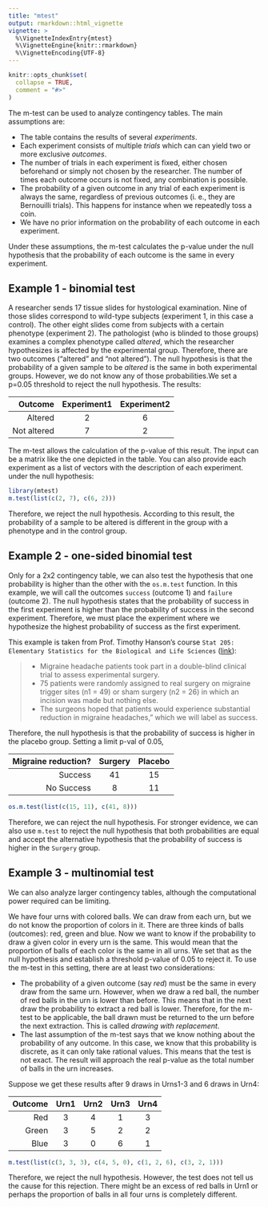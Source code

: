 ```yaml
---
title: "mtest"
output: rmarkdown::html_vignette
vignette: >
  %\VignetteIndexEntry{mtest}
  %\VignetteEngine{knitr::rmarkdown}
  %\VignetteEncoding{UTF-8}
---
```


```r
knitr::opts_chunk$set(
  collapse = TRUE,
  comment = "#>"
)
```

The m-test can be used to analyze contingency tables. The main assumptions are:

* The table contains the results of several *experiments*. 
* Each experiment consists of multiple *trials* which can can yield two or more 
exclusive *outcomes*.
* The number of trials in each experiment is fixed, either chosen beforehand 
or simply not chosen by the researcher. The number of times each outcome occurs 
is not fixed, any combination is possible.
* The probability of a given outcome in any trial of each experiment is always 
the same, regardless of previous outcomes (i. e., they are Bernouilli trials).
This happens for instance when we repeatedly toss a coin. 
* We have no prior information on the probability of each outcome in each 
experiment.

Under these assumptions, the m-test calculates the p-value under the null 
hypothesis that the probability of each outcome is the same in every experiment.

## Example 1 - binomial test

A researcher sends 17 tissue slides for hystological examination. 
Nine of those slides correspond to wild-type subjects (experiment 1, in 
this case a control). The other eight slides come from subjects with a certain 
phenotype (experiment 2). The pathologist (who is blinded to those groups) 
examines a complex phenotype called *altered*, which the researcher hypothesizes 
is affected by the experimental group. Therefore, there are two outcomes 
("altered" and "not altered"). The null hypothesis is that the probability of 
a given sample to be *altered* is 
the same in both experimental groups. However, we do not know any of those 
probabilities.We set a p=0.05 threshold to reject the null hypothesis. 
The results:

| Outcome             | Experiment1 | Experiment2 |
|--------------------:|:-----------:|:-----------:|
| Altered             | 2           | 6           |
| Not altered         | 7           | 2           |

The m-test allows the calculation of the p-value of this result. The input can 
be a matrix like the one depicted in the table. You can also provide each 
experiment as a list of vectors with the description of each experiment.
under the null hypothesis:

```r
library(mtest)
m.test(list(c(2, 7), c(6, 2)))
```
Therefore, we reject the null hypothesis. According to this result, the 
probability of a sample to be altered is different in the group with a 
phenotype and in the control group.

## Example 2 - one-sided binomial test
Only for a 2x2 contingency table, we can also test the hypothesis that one 
probability is higher than the other with the `os.m.test` function. In 
this example, we will call the outcomes `success` (outcome 1) and `failure`
(outcome 2). The null hypothesis states that the probability of success 
in the first experiment is higher than the probability of success in the second 
experiment. Therefore, we must place the experiment where we hypothesize the 
highest probability of success as the first experiment.

This example is taken from Prof. Timothy Hanson's course 
`Stat 205: Elementary Statistics for the Biological and Life Sciences`
([link](https://www.brighamresearcheducation.org/wp-content/uploads/2017/05/Topics-in-Biostatistics.categorical-data-analysis-and-logistic-regression.part-1..05.02.17.pdf])):

> * Migraine headache patients took part in a double-blind clinical
trial to assess experimental surgery.
> * 75 patients were randomly assigned to real surgery on
migraine trigger sites (n1 = 49) or sham surgery (n2 = 26) in
which an incision was made but nothing else.
> * The surgeons hoped that patients would experience \a
substantial reduction in migraine headaches," which we will
label as success.

Therefore, the null hypothesis is that the probability of success is higher in 
the placebo group. Setting a limit p-val of 0.05,


| Migraine reduction?    | Surgery     | Placebo     |
|-----------------------:|:-----------:|:-----------:|
| Success                | 41          | 15          |
| No Success             | 8           | 11          |


```r
os.m.test(list(c(15, 11), c(41, 8)))
```

Therefore, we can reject the null hypothesis. For stronger evidence, we can 
also use `m.test` to reject the null hypothesis that both probabilities are 
equal and accept the alternative hypothesis that the probability of success 
is higher in the `Surgery` group.

## Example 3 - multinomial test
We can also analyze larger contingency tables, although the computational 
power required can be limiting. 

We have four urns with colored balls. We can draw 
from each urn, but we do not know the proportion of colors in it. There are three 
kinds of balls (outcomes): red, green and blue. Now we want to know if 
the probability to draw a given color in every urn is the 
same. This would mean that the proportion of balls of each color is the same 
in all urns. We set that as the null hypothesis and establish a threshold p-value of 
0.05 to reject it. 
To use the m-test in this setting, there are at least two considerations:

* The probability of a given outcome (say 
*red*) must be the same in every draw from the same urn. However, when we 
draw a red ball, the number of red balls in the urn is lower than before. This 
means that in the next draw the probability to extract a red ball is lower.
Therefore, for the m-test to be applicable, the ball drawn must be returned to 
the urn before the next extraction. This is called *drawing with replacement*.
* The last assumption of the m-test says that we know nothing about the 
probability of any outcome. In this case, we know that this probability is 
discrete, as it can only take rational values. This means that the test is 
not exact. The result will approach the real p-value as the total number of 
balls in the urn increases.

Suppose we get these results after 9 draws in Urns1-3 and 6 draws in Urn4:

| Outcome             | Urn1 | Urn2 | Urn3 | Urn4 |
|--------------------:|:----:|:----:|:----:|:----:|
| Red                 | 3    |  4   | 1    | 3    |
| Green               | 3    |  5   | 2    | 2    |
| Blue                | 3    |  0   | 6    | 1    |


```r
m.test(list(c(3, 3, 3), c(4, 5, 0), c(1, 2, 6), c(3, 2, 1)))
```

Therefore, we reject the null hypothesis. However, the test does not tell us 
the cause for this rejection. There might be an excess of red balls in Urn1 or 
perhaps the proportion of balls in all four urns is completely different. 
